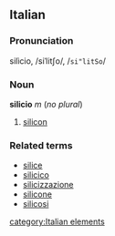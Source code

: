 ==Italian==
===Pronunciation===
silìcio, /siˈlitʃo/, /<tt>si"litSo</tt>/

===Noun===
'''silicio''' ''m'' (''no plural'')

# [[silicon]]

===Related terms===
*[[silice]]
*[[silicico]]
*[[silicizzazione]]
*[[silicone]]
*[[silicosi]]
[[category:Italian elements]]